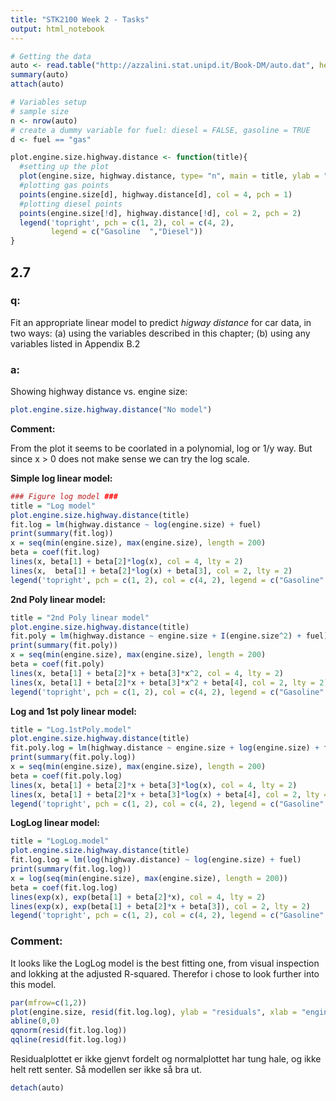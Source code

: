 ```yaml
---
title: "STK2100 Week 2 - Tasks"
output: html_notebook
---
```


```r
# Getting the data
auto <- read.table("http://azzalini.stat.unipd.it/Book-DM/auto.dat", header = TRUE)
summary(auto)
attach(auto)

# Variables setup 
# sample size
n <- nrow(auto)
# create a dummy variable for fuel: diesel = FALSE, gasoline = TRUE
d <- fuel == "gas"

plot.engine.size.highway.distance <- function(title){
  #setting up the plot
  plot(engine.size, highway.distance, type= "n", main = title, ylab = "Higway distance (km/L)", xlab = "Engine size (L)")
  #plotting gas points
  points(engine.size[d], highway.distance[d], col = 4, pch = 1)
  #plotting diesel points
  points(engine.size[!d], highway.distance[!d], col = 2, pch = 2)
  legend('topright', pch = c(1, 2), col = c(4, 2),
         legend = c("Gasoline  ","Diesel"))
}


```



## 2.7

### q:
Fit an appropriate linear model to predict _higway distance_ for car data, in two ways: (a) using the variables described in this chapter; (b) using any variables listed in Appendix B.2

### a:

Showing highway distance vs. engine size:

```r

plot.engine.size.highway.distance("No model")

```

__Comment:__
  
From the plot it seems to be coorlated in a polynomial, log or 1/y way. But since x > 0 does not make sense we can try the log scale.
  
__Simple log linear model:__


```r
### Figure log model ###
title = "Log model"
plot.engine.size.highway.distance(title)
fit.log = lm(highway.distance ~ log(engine.size) + fuel)
print(summary(fit.log))
x = seq(min(engine.size), max(engine.size), length = 200)
beta = coef(fit.log)
lines(x, beta[1] + beta[2]*log(x), col = 4, lty = 2)
lines(x,  beta[1] + beta[2]*log(x) + beta[3], col = 2, lty = 2)
legend('topright', pch = c(1, 2), col = c(4, 2), legend = c("Gasoline", "Diesel"))
```
__2nd Poly linear model:__
```r
title = "2nd Poly linear model"
plot.engine.size.highway.distance(title)
fit.poly = lm(highway.distance ~ engine.size + I(engine.size^2) + fuel)
print(summary(fit.poly))
x = seq(min(engine.size), max(engine.size), length = 200)
beta = coef(fit.poly)
lines(x, beta[1] + beta[2]*x + beta[3]*x^2, col = 4, lty = 2)
lines(x, beta[1] + beta[2]*x + beta[3]*x^2 + beta[4], col = 2, lty = 2)
legend('topright', pch = c(1, 2), col = c(4, 2), legend = c("Gasoline", "Diesel"))
```


__Log and 1st poly linear model:__

```r
title = "Log.1stPoly.model"
plot.engine.size.highway.distance(title)
fit.poly.log = lm(highway.distance ~ engine.size + log(engine.size) + fuel)
print(summary(fit.poly.log))
x = seq(min(engine.size), max(engine.size), length = 200)
beta = coef(fit.poly.log)
lines(x, beta[1] + beta[2]*x + beta[3]*log(x), col = 4, lty = 2)
lines(x, beta[1] + beta[2]*x + beta[3]*log(x) + beta[4], col = 2, lty = 2)
legend('topright', pch = c(1, 2), col = c(4, 2), legend = c("Gasoline", "Diesel"))
```

__LogLog linear model:__
```r
title = "LogLog.model"
plot.engine.size.highway.distance(title)
fit.log.log = lm(log(highway.distance) ~ log(engine.size) + fuel)
print(summary(fit.log.log))
x = log(seq(min(engine.size), max(engine.size), length = 200))
beta = coef(fit.log.log)
lines(exp(x), exp(beta[1] + beta[2]*x), col = 4, lty = 2)
lines(exp(x), exp(beta[1] + beta[2]*x + beta[3]), col = 2, lty = 2)
legend('topright', pch = c(1, 2), col = c(4, 2), legend = c("Gasoline", "Diesel"))
```

### Comment:

It looks like the LogLog model is the best fitting one, from visual inspection and lokking at the adjusted R-squared. Therefor i chose to look further into this model.

```r
par(mfrow=c(1,2))
plot(engine.size, resid(fit.log.log), ylab = "residuals", xlab = "enginesize")
abline(0,0)
qqnorm(resid(fit.log.log))
qqline(resid(fit.log.log))

```

Residualplottet er ikke gjenvt fordelt og normalplottet har tung hale, og ikke helt rett senter. Så modellen ser ikke så bra ut.

```r
detach(auto)
```

